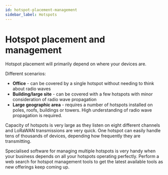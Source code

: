 ```yaml
---
id: hotspot-placement-management
sidebar_label: Hotspots
---
```


# Hotspot placement and management


Hotspot placement will primarily depend on where your devices are.

Different scenarios:

- **Office** - can be covered by a single hotspot without needing to think about
  radio waves
- **Building/large site** - can be covered with a few hotspots with minor
  consideration of radio wave propagation
- **Large geographic area** - requires a number of hotspots installed on poles,
  roofs, buildings or towers. High understanding of radio wave propagation is
  required.

Capacity of hotspots is very large as they listen on eight different channels
and LoRaWAN transmissions are very quick. One hotspot can easily handle tens of
thousands of devices, depending how frequently they are transmitting.

Specialised software for managing multiple hotspots is very handy when your
business depends on all your hotspots operating perfectly. Perform a web search
for hotspot management tools to get the latest available tools as new offerings
keep coming up.
